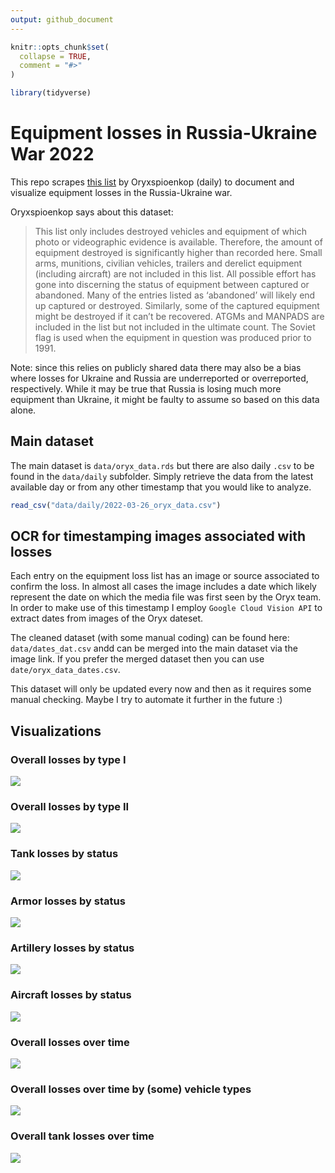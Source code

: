 ```yaml
---
output: github_document
---
```


<!-- README.md is generated from README.Rmd. Please edit that file -->

```r
knitr::opts_chunk$set(
  collapse = TRUE,
  comment = "#>"
)

library(tidyverse)
```

# Equipment losses in Russia-Ukraine War 2022

This repo scrapes [this list](https://www.oryxspioenkop.com/2022/02/attack-on-europe-documenting-equipment.html) by Oryxspioenkop (daily) to document and visualize equipment losses in the Russia-Ukraine war.

Oryxspioenkop says about this dataset:

> This list only includes destroyed vehicles and equipment of which photo or videographic evidence is available. Therefore, the amount of equipment destroyed is significantly higher than recorded here. Small arms, munitions, civilian vehicles, trailers and derelict equipment (including aircraft) are not included in this list. All possible effort has gone into discerning the status of equipment between captured or abandoned. Many of the entries listed as 'abandoned' will likely end up captured or destroyed. Similarly, some of the captured equipment might be destroyed if it can't be recovered. ATGMs and MANPADS are included in the list but not included in the ultimate count. The Soviet flag is used when the equipment in question was produced prior to 1991.

Note: since this relies on publicly shared data there may also be a bias where losses for Ukraine and Russia are underreported or overreported, respectively. While it may be true that Russia is losing much more equipment than Ukraine, it might be faulty to assume so based on this data alone.

## Main dataset

The main dataset is `data/oryx_data.rds` but there are also daily `.csv` to be found in the `data/daily` subfolder. Simply retrieve the data from the latest available day or from any other timestamp that you would like to analyze.

```r
read_csv("data/daily/2022-03-26_oryx_data.csv")
```

## OCR for timestamping images associated with losses

Each entry on the equipment loss list has an image or source associated to confirm the loss. In almost all cases the image includes a date which likely represent the date on which the media file was first seen by the Oryx team. In order to make use of this timestamp I employ `Google Cloud Vision API` to extract dates from images of the Oryx dateset.

The cleaned dataset (with some manual coding) can be found here: `data/dates_dat.csv` andd can be merged into the main dataset via the image link. If you prefer the merged dataset then you can use `date/oryx_data_dates.csv`.

This dataset will only be updated every now and then as it requires some manual checking. Maybe I try to automate it further in the future :)


## Visualizations

### Overall losses by type I 

![](img/flag_plot.png)

### Overall losses by type II

![](img/overall_losses.png)

### Tank losses by status

![](img/tank_losses.png)

### Armor losses by status

![](img/armor_losses.png)

### Artillery losses by status

![](img/artillery_losses.png)

### Aircraft losses by status

![](img/aircraft_losses.png)

### Overall losses over time

![](img/overall_losses_time.png)

### Overall losses over time by (some) vehicle types

![](img/vehicle_losses_time.png)

### Overall tank losses over time

![](img/tank_losses_time.png)

